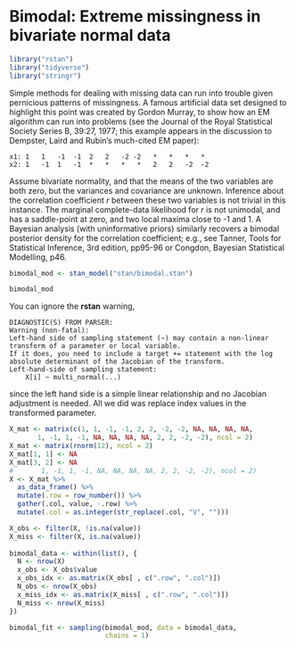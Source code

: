 # Bimodal: Extreme missingness in bivariate normal data

```r
library("rstan")
library("tidyverse")
library("stringr")
```


Simple methods for dealing with missing data can run into trouble given pernicious patterns of missingness.  A famous artificial data set designed to highlight this point was created by Gordon Murray, to show how an EM algorithm can run into problems (see the Journal of the Royal Statistical Society Series B, 39:27, 1977; this example appears in the discussion to Dempster, Laird and Rubin's much-cited EM paper):

```
x1:	1	1	-1	-1	2	2	-2 -2	*	*	*	*
x2:	1	-1	1	-1	*	*	*	*	2	2	-2	-2
```

Assume bivariate normality, and that the means of the two variables are both zero, but the variances and covariance are unknown.  Inference about the correlation coefficient  $r$  between these two variables is not trivial in this instance.  The marginal complete-data likelihood for $r$  is not unimodal, and has a saddle-point at zero, and two local maxima close to -1 and 1.  A Bayesian analysis (with uninformative priors) similarly recovers a bimodal posterior density for the correlation coefficient; e.g., see Tanner, Tools for Statistical Inference, 3rd edition, pp95-96 or Congdon, Bayesian Statistical Modelling, p46.

```r
bimodal_mod <- stan_model("stan/bimodal.stan")
```
```r
bimodal_mod
```

You can ignore the **rstan** warning,
```
DIAGNOSTIC(S) FROM PARSER:
Warning (non-fatal):
Left-hand side of sampling statement (~) may contain a non-linear transform of a parameter or local variable.
If it does, you need to include a target += statement with the log absolute determinant of the Jacobian of the transform.
Left-hand-side of sampling statement:
    X[i] ~ multi_normal(...)
```
since the left hand side is a simple linear relationship and no 
Jacobian adjustment is needed.
All we did was replace index values in the transformed parameter.

```r
X_mat <- matrix(c(1, 1, -1, -1, 2, 2, -2, -2, NA, NA, NA, NA,
       1, -1, 1, -1, NA, NA, NA, NA, 2, 2, -2, -2), ncol = 2)
X_mat <- matrix(rnorm(12), ncol = 2)
X_mat[1, 1] <- NA
X_mat[3, 2] <- NA
#       1, -1, 1, -1, NA, NA, NA, NA, 2, 2, -2, -2), ncol = 2)
X <- X_mat %>%
  as_data_frame() %>%
  mutate(.row = row_number()) %>%
  gather(.col, value, -.row) %>%
  mutate(.col = as.integer(str_replace(.col, "V", "")))

X_obs <- filter(X, !is.na(value))
X_miss <- filter(X, is.na(value))
  
bimodal_data <- within(list(), {
  N <- nrow(X)
  x_obs <- X_obs$value
  x_obs_idx <- as.matrix(X_obs[ , c(".row", ".col")])
  N_obs <- nrow(X_obs)
  x_miss_idx <- as.matrix(X_miss[ , c(".row", ".col")])
  N_miss <- nrow(X_miss)
})
```

```r
bimodal_fit <- sampling(bimodal_mod, data = bimodal_data,
                        chains = 1)
```
